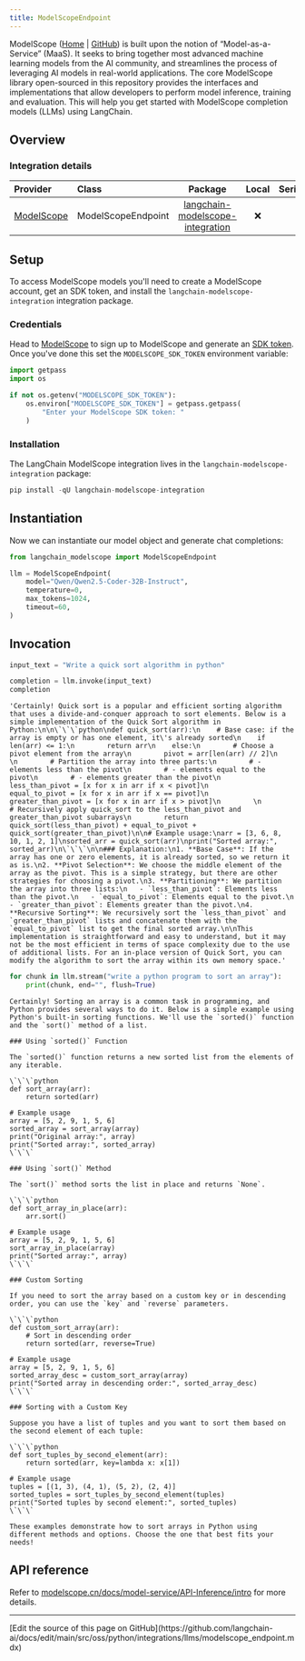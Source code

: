 ```yaml
---
title: ModelScopeEndpoint
---
```



ModelScope ([Home](https://www.modelscope.cn/) | [GitHub](https://github.com/modelscope/modelscope)) is built upon the notion of “Model-as-a-Service” (MaaS). It seeks to bring together most advanced machine learning models from the AI community, and streamlines the process of leveraging AI models in real-world applications. The core ModelScope library open-sourced in this repository provides the interfaces and implementations that allow developers to perform model inference, training and evaluation. This will help you get started with ModelScope completion models (LLMs) using LangChain.

## Overview

### Integration details

| Provider  | Class | Package | Local | Serializable | Downloads | Version |
| :--- | :--- | :---: | :---: |  :---: | :---: | :---: |
| [ModelScope](/oss/python/integrations/providers/modelscope/) | ModelScopeEndpoint | [langchain-modelscope-integration](https://pypi.org/project/langchain-modelscope-integration/) | ❌ | ❌ | ![PyPI - Downloads](https://img.shields.io/pypi/dm/langchain-modelscope-integration?style=flat-square&label=%20) | ![PyPI - Version](https://img.shields.io/pypi/v/langchain-modelscope-integration?style=flat-square&label=%20) |

## Setup

To access ModelScope models you'll need to create a ModelScope account, get an SDK token, and install the `langchain-modelscope-integration` integration package.

### Credentials

Head to [ModelScope](https://modelscope.cn/) to sign up to ModelScope and generate an [SDK token](https://modelscope.cn/my/myaccesstoken). Once you've done this set the `MODELSCOPE_SDK_TOKEN` environment variable:

```python
import getpass
import os

if not os.getenv("MODELSCOPE_SDK_TOKEN"):
    os.environ["MODELSCOPE_SDK_TOKEN"] = getpass.getpass(
        "Enter your ModelScope SDK token: "
    )
```

### Installation

The LangChain ModelScope integration lives in the `langchain-modelscope-integration` package:

```python
pip install -qU langchain-modelscope-integration
```

## Instantiation

Now we can instantiate our model object and generate chat completions:

```python
from langchain_modelscope import ModelScopeEndpoint

llm = ModelScopeEndpoint(
    model="Qwen/Qwen2.5-Coder-32B-Instruct",
    temperature=0,
    max_tokens=1024,
    timeout=60,
)
```

## Invocation

```python
input_text = "Write a quick sort algorithm in python"

completion = llm.invoke(input_text)
completion
```

```output
'Certainly! Quick sort is a popular and efficient sorting algorithm that uses a divide-and-conquer approach to sort elements. Below is a simple implementation of the Quick Sort algorithm in Python:\n\n\`\`\`python\ndef quick_sort(arr):\n    # Base case: if the array is empty or has one element, it\'s already sorted\n    if len(arr) <= 1:\n        return arr\n    else:\n        # Choose a pivot element from the array\n        pivot = arr[len(arr) // 2]\n        \n        # Partition the array into three parts:\n        # - elements less than the pivot\n        # - elements equal to the pivot\n        # - elements greater than the pivot\n        less_than_pivot = [x for x in arr if x < pivot]\n        equal_to_pivot = [x for x in arr if x == pivot]\n        greater_than_pivot = [x for x in arr if x > pivot]\n        \n        # Recursively apply quick_sort to the less_than_pivot and greater_than_pivot subarrays\n        return quick_sort(less_than_pivot) + equal_to_pivot + quick_sort(greater_than_pivot)\n\n# Example usage:\narr = [3, 6, 8, 10, 1, 2, 1]\nsorted_arr = quick_sort(arr)\nprint("Sorted array:", sorted_arr)\n\`\`\`\n\n### Explanation:\n1. **Base Case**: If the array has one or zero elements, it is already sorted, so we return it as is.\n2. **Pivot Selection**: We choose the middle element of the array as the pivot. This is a simple strategy, but there are other strategies for choosing a pivot.\n3. **Partitioning**: We partition the array into three lists:\n   - `less_than_pivot`: Elements less than the pivot.\n   - `equal_to_pivot`: Elements equal to the pivot.\n   - `greater_than_pivot`: Elements greater than the pivot.\n4. **Recursive Sorting**: We recursively sort the `less_than_pivot` and `greater_than_pivot` lists and concatenate them with the `equal_to_pivot` list to get the final sorted array.\n\nThis implementation is straightforward and easy to understand, but it may not be the most efficient in terms of space complexity due to the use of additional lists. For an in-place version of Quick Sort, you can modify the algorithm to sort the array within its own memory space.'
```

```python
for chunk in llm.stream("write a python program to sort an array"):
    print(chunk, end="", flush=True)
```

```output
Certainly! Sorting an array is a common task in programming, and Python provides several ways to do it. Below is a simple example using Python's built-in sorting functions. We'll use the `sorted()` function and the `sort()` method of a list.

### Using `sorted()` Function

The `sorted()` function returns a new sorted list from the elements of any iterable.

\`\`\`python
def sort_array(arr):
    return sorted(arr)

# Example usage
array = [5, 2, 9, 1, 5, 6]
sorted_array = sort_array(array)
print("Original array:", array)
print("Sorted array:", sorted_array)
\`\`\`

### Using `sort()` Method

The `sort()` method sorts the list in place and returns `None`.

\`\`\`python
def sort_array_in_place(arr):
    arr.sort()

# Example usage
array = [5, 2, 9, 1, 5, 6]
sort_array_in_place(array)
print("Sorted array:", array)
\`\`\`

### Custom Sorting

If you need to sort the array based on a custom key or in descending order, you can use the `key` and `reverse` parameters.

\`\`\`python
def custom_sort_array(arr):
    # Sort in descending order
    return sorted(arr, reverse=True)

# Example usage
array = [5, 2, 9, 1, 5, 6]
sorted_array_desc = custom_sort_array(array)
print("Sorted array in descending order:", sorted_array_desc)
\`\`\`

### Sorting with a Custom Key

Suppose you have a list of tuples and you want to sort them based on the second element of each tuple:

\`\`\`python
def sort_tuples_by_second_element(arr):
    return sorted(arr, key=lambda x: x[1])

# Example usage
tuples = [(1, 3), (4, 1), (5, 2), (2, 4)]
sorted_tuples = sort_tuples_by_second_element(tuples)
print("Sorted tuples by second element:", sorted_tuples)
\`\`\`

These examples demonstrate how to sort arrays in Python using different methods and options. Choose the one that best fits your needs!
```

## API reference

Refer to [modelscope.cn/docs/model-service/API-Inference/intro](https://modelscope.cn/docs/model-service/API-Inference/intro) for more details.

---

<Callout icon="pen-to-square" iconType="regular">
  [Edit the source of this page on GitHub](https://github.com/langchain-ai/docs/edit/main/src/oss/python/integrations/llms/modelscope_endpoint.mdx)
</Callout>
